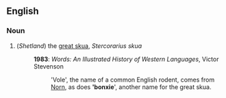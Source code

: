 ==English==

===Noun===
{{en-noun}}

# (''Shetland'') the [[great skua]], ''Stercorarius skua''
#: '''1983''': ''Words: An Illustrated History of Western Languages'', Victor Stevenson
#:: 'Vole', the name of a common English rodent, comes from [[Norn]], as does ''''bonxie'''', another name for the great skua.